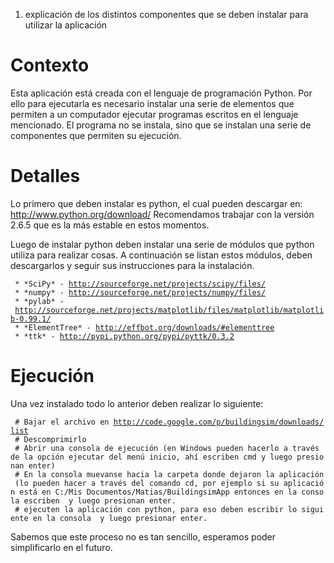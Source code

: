 #explicación de los distintos componentes que se deben instalar para utilizar la aplicación

= Contexto =

Esta aplicación está creada con el lenguaje de programación Python. Por ello para ejecutarla es necesario instalar una serie de elementos que permiten a un computador ejecutar programas escritos en el lenguaje mencionado. El programa no se instala, sino que se instalan una serie de componentes que permiten su ejecución.

= Detalles =

Lo primero que deben instalar es python, el cual pueden descargar en: http://www.python.org/download/ Recomendamos trabajar con la versión 2.6.5 que es la más estable en estos momentos.

Luego de instalar python deben instalar una serie de módulos que python utiliza para realizar cosas. A continuación se listan estos módulos, deben descargarlos y seguir sus instrucciones para la instalación.
  * *SciPy* - http://sourceforge.net/projects/scipy/files/
  * *numpy* - http://sourceforge.net/projects/numpy/files/
  * *pylab* - http://sourceforge.net/projects/matplotlib/files/matplotlib/matplotlib-0.99.1/
  * *ElementTree* - http://effbot.org/downloads/#elementtree
  * *ttk* - http://pypi.python.org/pypi/pyttk/0.3.2

= Ejecución =
Una vez instalado todo lo anterior deben realizar lo siguiente:
  # Bajar el archivo en http://code.google.com/p/buildingsim/downloads/list
  # Descomprimirlo
  # Abrir una consola de ejecución (en Windows pueden hacerlo a través de la opción ejecutar del menú inicio, ahí escriben cmd y luego presionan enter)
  # En la consola muevanse hacia la carpeta donde dejaron la aplicación (lo pueden hacer a través del comando cd, por ejemplo si su aplicación está en C:/Mis Documentos/Matias/BuildingsimApp entonces en la consola escriben {{{cd "C:/Mis Documentos/Matias/BuildingsimApp"}}} y luego presionan enter.
  # ejecuten la aplicación con python, para eso deben escribir lo siguiente en la consola {{{python buildingsimApp.py}}} y luego presionar enter.

Sabemos que este proceso no es tan sencillo, esperamos poder simplificarlo en el futuro.